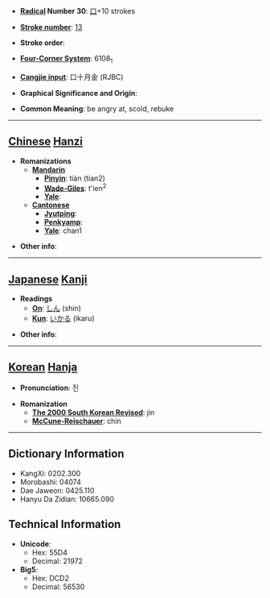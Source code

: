 * '''[[Wiktionary:Chinese radical index| Radical]] Number 30''': [[Wiktionary:Chinese radical index 口|口]]+10 strokes

* '''[[Wiktionary:Chinese total strokes index|Stroke number]]''': [[Wiktionary:Chinese total strokes index 13|13]]

* '''Stroke order''': 

* '''[[Wiktionary:Chinese four corner index|Four-Corner System]]''': 6108<sub>1</sub>

* '''[[Wiktionary:Chinese Cangjie index|Cangjie input]]''': 口十月金 (RJBC)

* '''Graphical Significance and Origin''': 

* '''Common Meaning''': be angry at, scold, rebuke

----

== [[Chinese]] [[Hanzi]] ==

* '''Romanizations'''
** '''[[Mandarin]]'''
*** '''[[Pinyin]]''': tián (tian2)
*** '''[[Wade-Giles]]''': t'ien<sup>2</sup>
*** '''[[Yale]]''': 
** '''[[Cantonese]]'''
*** '''[[Jyutping]]''':
*** '''[[Penkyamp]]''': 
*** '''[[Yale]]''': chan1

* '''Other info''': 

----

== [[Japanese]] [[Kanji]] ==

* '''Readings'''
** '''[[On]]''': [[しん]] (shin)
** '''[[Kun]]''': [[いかる]] (ikaru)

* '''Other info''':  

----

== [[Korean]] [[Hanja]] ==

* '''Pronunciation''': 진

* '''Romanization'''
** '''[[The 2000 South Korean Revised Romanization|The 2000 South Korean Revised]]''': jin
** '''[[McCune-Reischauer]]''': chin

----

== Dictionary Information ==

* KangXi: 0202.300
* Morobashi: 04074
* Dae Jaweon: 0425.110
* Hanyu Da Zidian: 10665.090

== Technical Information ==

* '''Unicode''':
** Hex: 55D4
** Decimal: 21972
* '''Big5''':
** Hex: DCD2
** Decimal: 56530